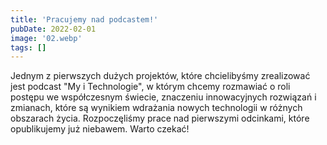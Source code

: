 ```yaml
---
title: 'Pracujemy nad podcastem!'
pubDate: 2022-02-01
image: '02.webp'
tags: []
---
```


Jednym z pierwszych dużych projektów, które chcielibyśmy zrealizować jest podcast "My i Technologie", w którym chcemy rozmawiać o roli postępu we współczesnym świecie, znaczeniu innowacyjnych rozwiązań i zmianach, które są wynikiem wdrażania nowych technologii w różnych obszarach życia. Rozpoczęliśmy prace nad pierwszymi odcinkami, które opublikujemy już niebawem. Warto czekać!